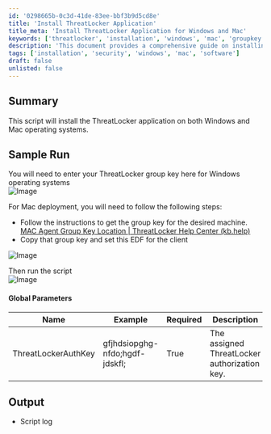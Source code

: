 ```yaml
---
id: '0298665b-0c3d-41de-83ee-bbf3b9d5cd8e'
title: 'Install ThreatLocker Application'
title_meta: 'Install ThreatLocker Application for Windows and Mac'
keywords: ['threatlocker', 'installation', 'windows', 'mac', 'groupkey']
description: 'This document provides a comprehensive guide on installing the ThreatLocker application on both Windows and Mac operating systems, including necessary group key information and global parameters required for the installation.'
tags: ['installation', 'security', 'windows', 'mac', 'software']
draft: false
unlisted: false
---
```

## Summary

This script will install the ThreatLocker application on both Windows and Mac operating systems.

## Sample Run

You will need to enter your ThreatLocker group key here for Windows operating systems  
![Image](../../../static/img/Threatlocker-Deployment/image_1.png)

For Mac deployment, you will need to follow the following steps:

- Follow the instructions to get the group key for the desired machine. [MAC Agent Group Key Location | ThreatLocker Help Center (kb.help)](https://threatlocker.kb.help/mac-agent-group-key-location/)
- Copy that group key and set this EDF for the client  

![Image](../../../static/img/Threatlocker-Deployment/image_2.png)

Then run the script  
![Image](../../../static/img/Threatlocker-Deployment/image_3.png)

#### Global Parameters

| Name                     | Example                          | Required | Description                              |
|--------------------------|----------------------------------|----------|------------------------------------------|
| ThreatLockerAuthKey      | gfjhdsiopghg-nfdo;hgdf-jdskfl; | True     | The assigned ThreatLocker authorization key. |

## Output

- Script log











